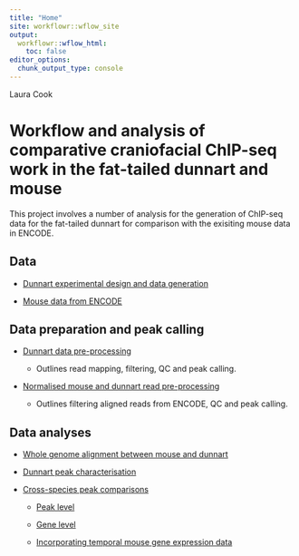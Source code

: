 ```yaml
---
title: "Home"
site: workflowr::wflow_site
output:
  workflowr::wflow_html:
    toc: false
editor_options:
  chunk_output_type: console
---
```


Laura Cook

# Workflow and analysis of comparative craniofacial ChIP-seq work in the fat-tailed dunnart and mouse

This project involves a number of analysis for the generation of ChIP-seq data for the fat-tailed dunnart for comparison with the exisiting mouse data in ENCODE.

## Data

* [Dunnart experimental design and data generation](dunnart_experiment_overview.html)

* [Mouse data from ENCODE](mouse_data_ENCODE.html)

## Data preparation and peak calling

* [Dunnart data pre-processing](dunnart_data_processing.html)

    + Outlines read mapping, filtering, QC and peak calling.

* [Normalised mouse and dunnart read pre-processing](mouse_dunnart_data_processing_for_comparison.html)

    + Outlines filtering aligned reads from ENCODE, QC and peak calling.

## Data analyses

* [Whole genome alignment between mouse and dunnart](whole_genome_alignment.html)

* [Dunnart peak characterisation](dunnart_peak_characterisation.html)

* [Cross-species peak comparisons](cross-species-peak-comparison.html)

	+ [Peak level](peak_level_comparisons.html)
	
	+ [Gene level](gene_level_comparisons.html)
	
	+ [Incorporating temporal mouse gene expression data](tcseq_expression_analysis.html)
